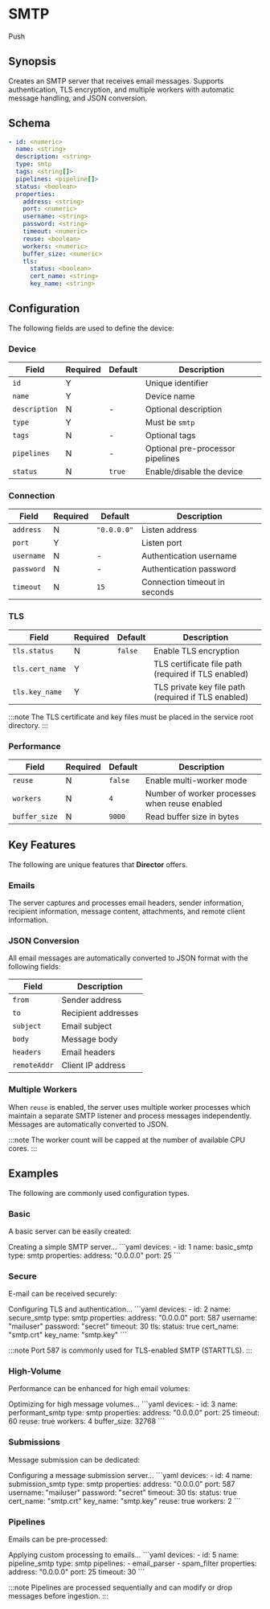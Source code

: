 # SMTP

<span className="theme-doc-version-badge badge badge--secondary">Push</span>

## Synopsis

Creates an SMTP server that receives email messages. Supports authentication, TLS encryption, and multiple workers with automatic message handling, and JSON conversion.

## Schema

```yaml {2,3,5}
- id: <numeric>
  name: <string>
  description: <string>
  type: smtp
  tags: <string[]>
  pipelines: <pipeline[]>
  status: <boolean>
  properties:
    address: <string>
    port: <numeric>
    username: <string>
    password: <string>
    timeout: <numeric>
    reuse: <boolean>
    workers: <numeric>
    buffer_size: <numeric>
    tls:
      status: <boolean>
      cert_name: <string>
      key_name: <string>
```

## Configuration

The following fields are used to define the device:

### Device

|Field|Required|Default|Description|
|---|---|---|---|
|`id`|Y||Unique identifier|
|`name`|Y||Device name|
|`description`|N|-|Optional description|
|`type`|Y||Must be `smtp`|
|`tags`|N|-|Optional tags|
|`pipelines`|N|-|Optional pre-processor pipelines|
|`status`|N|`true`|Enable/disable the device|

### Connection

|Field|Required|Default|Description|
|---|---|---|---|
|`address`|N|`"0.0.0.0"`|Listen address|
|`port`|Y||Listen port|
|`username`|N|-|Authentication username|
|`password`|N|-|Authentication password|
|`timeout`|N|`15`|Connection timeout in seconds|

### TLS

|Field|Required|Default|Description|
|---|---|---|---|
|`tls.status`|N|`false`|Enable TLS encryption|
|`tls.cert_name`|Y||TLS certificate file path (required if TLS enabled)|
|`tls.key_name`|Y||TLS private key file path (required if TLS enabled)|

:::note
The TLS certificate and key files must be placed in the service root directory.
:::

### Performance

|Field|Required|Default|Description|
|---|---|---|---|
|`reuse`|N|`false`|Enable multi-worker mode|
|`workers`|N|`4`|Number of worker processes when reuse enabled|
|`buffer_size`|N|`9000`|Read buffer size in bytes|

## Key Features

The following are unique features that **Director** offers.

### Emails

The server captures and processes email headers, sender information, recipient information, message content, attachments, and remote client information.

### JSON Conversion

All email messages are automatically converted to JSON format with the following fields:

|Field|Description|
|---|---|
|`from`|Sender address|
|`to`|Recipient addresses|
|`subject`|Email subject|
|`body`|Message body|
|`headers`|Email headers|
|`remoteAddr`|Client IP address|

### Multiple Workers

When `reuse` is enabled, the server uses multiple worker processes which maintain a separate SMTP listener and process messages independently. Messages are automatically converted to JSON.

:::note
The worker count will be capped at the number of available CPU cores.
:::

## Examples

The following are commonly used configuration types.

### Basic

A basic server can be easily created:

<ExampleGrid>
  <CommentCol>
    Creating a simple SMTP server...
  </CommentCol>
  <CodeCol>
    ```yaml
    devices:
      - id: 1
        name: basic_smtp
        type: smtp
        properties:
          address: "0.0.0.0"
          port: 25
    ```
  </CodeCol>
</ExampleGrid>

### Secure

E-mail can be received securely:

<ExampleGrid>
  <CommentCol>
    Configuring TLS and authentication...
  </CommentCol>
  <CodeCol>
    ```yaml
    devices:
      - id: 2
        name: secure_smtp
        type: smtp
        properties:
          address: "0.0.0.0"
          port: 587
          username: "mailuser"
          password: "secret"
          timeout: 30
          tls:
            status: true
            cert_name: "smtp.crt"
            key_name: "smtp.key"
    ```
  </CodeCol>
</ExampleGrid>

:::note
Port 587 is commonly used for TLS-enabled SMTP (STARTTLS).
:::

### High-Volume

Performance can be enhanced for high email volumes:

<ExampleGrid>
  <CommentCol>
    Optimizing for high message volumes...
  </CommentCol>
  <CodeCol>
    ```yaml
    devices:
      - id: 3
        name: performant_smtp
        type: smtp
        properties:
          address: "0.0.0.0"
          port: 25
          timeout: 60
          reuse: true
          workers: 4
          buffer_size: 32768
    ```
  </CodeCol>
</ExampleGrid>

### Submissions

Message submission can be dedicated:

<ExampleGrid>
  <CommentCol>
    Configuring a message submission server...
  </CommentCol>
  <CodeCol>
    ```yaml
    devices:
      - id: 4
        name: submission_smtp
        type: smtp
        properties:
          address: "0.0.0.0"
          port: 587
          username: "mailuser"
          password: "secret"
          timeout: 30
          tls:
            status: true
            cert_name: "smtp.crt"
            key_name: "smtp.key"
          reuse: true
          workers: 2
    ```
  </CodeCol>
</ExampleGrid>

### Pipelines

Emails can be pre-processed:

<ExampleGrid>
  <CommentCol>
    Applying custom processing to emails...
  </CommentCol>
  <CodeCol>
    ```yaml
    devices:
      - id: 5
        name: pipeline_smtp
        type: smtp
        pipelines:
          - email_parser
          - spam_filter
        properties:
          address: "0.0.0.0"
          port: 25
          timeout: 30
    ```
  </CodeCol>
</ExampleGrid>

:::note
Pipelines are processed sequentially and can modify or drop messages before ingestion.
:::
